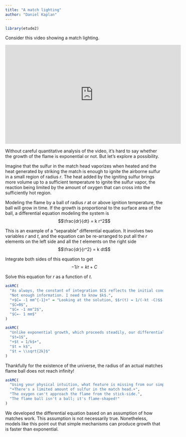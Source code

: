 ```yaml
---
title: "A match lighting"
author: "Daniel Kaplan"
---
```


```r
library(etude2)
```


Consider this video showing a match lighting.

<iframe width="560" height="315" src="https://www.youtube.com/embed/bFi_UkNSRoc?start=9" frameborder="0" allow="accelerometer; autoplay; clipboard-write; encrypted-media; gyroscope; picture-in-picture" allowfullscreen></iframe>

Without careful quantitative analysis of the video, it's hard to say whether the growth of the flame is exponential or not. But let's explore a possibility.

Imagine that the sulfur in the match head vaporizes when heated and the heat generated by striking the match is enough to ignite the airborne sulfur in a small region of radius $r$. The heat added by the igniting sulfur brings more volume up to a sufficient temperature to ignite the sulfur vapor, the reaction being limited by the amount of oxygen that can cross into the sufficiently hot region.

Modeling the flame by a ball of radius $r$ at or above ignition temperature, the ball will grow in time. If the growth is proportional to the surface area of the ball, a differential equation modeling the system is $$\frac{dr}{dt} = k r^2$$

This is an example of a "separable" differential equation. It involves two variables $r$ and $t$, and the equation can be re-arranged to put all the $r$ elements on the left side and all the $t$ elements on the right side $$\frac{dr}{r^2} = k dt$$

Integrate both sides of this equation to get $$-1/r = kt + C$$

Solve this equation for $r$ as a function of $t$.

```r
askMC(
  "As always, the constant of integration $C$ reflects the initial conditions of the function $r(t)$. Suppose the ignition takes off at $t=0$, at which point the ball of hot, sulfurous gas as a radius $r(0) = 1$ mm. What's the numerical value of $C$?",
  "Not enough information. I need to know $k$.",
  "+$C= -1 mm^{-1}+" = "Looking at the solution, $$r(t) = 1/(-kt -C)$$ you can see that at time $t=0$ the radius is $-1/C$.",
  "$C=0$",
  "$C= -1 mm^2$",
  "$C=- 1 mm$"
)
```

```r
askMC(
  "Unlike exponential growth, which proceeds steadily, our differential equation has a solution that *explodes*, going to $\\infty$ at a finite time $t$. What's that time? (Use the value of $C$ from the previous question.)",
  "$t=1$",
  "+$t = 1/k$+",
  "$t = k$",
  "$t = \\sqrt{2k}$"
)
```  

Thankfully for the existence of the universe, the radius of an actual matches flame ball does not reach infinity! 

```r
askMC(
  "Using your physical intuition, what feature is missing from our simple model of match ignition that might account for why the flame ball doesn't grow to the size of a beach ball in an instant?",
  "+There's a limited amount of sulfur in the match head.+",
  "The oxygen can't approach the flame from the stick-side.",
  "The flame ball isn't a ball; it's flame-shaped!" 
)
```

We developed the differential equation based on an assumption of how matches work. This assumption is not necessarily true. Nonetheless, models like this point out that simple mechanisms can produce growth that is faster than exponential.
